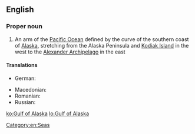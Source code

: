 ==English==
{{wikipedia}}

===Proper noun===
{{en-proper noun|head=[[gulf|Gulf]] [[of]] [[Alaska]]}}

# An arm of the [[Pacific Ocean]] defined by the curve of the southern coast of [[Alaska]], stretching from the Alaska Peninsula and [[Kodiak Island]] in the west to the [[Alexander Archipelago]] in the east

====Translations====
{{trans-top|arm of the Pacific Ocean}}
* German: {{t|de|Golf von Alaska|m}}
{{trans-mid}}
* Macedonian: {{t|mk|Алјаски Залив|m|tr=Áljaski Záliv|sc=Cyrl}}
* Romanian: {{t|ro|Golful Alaska|n}}
* Russian: {{t|ru|Аля́скинский зали́в|m}}
{{trans-bottom}}

[[Category:en:Seas]]

[[ko:Gulf of Alaska]]
[[lo:Gulf of Alaska]]